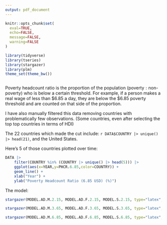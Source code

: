 ```yaml
---
output: pdf_document
---
```


```r
knitr::opts_chunk$set(
  eval=TRUE,
  echo=FALSE,
  message=FALSE,
  warning=FALSE
)

library(tidyverse)
library(tseries)
library(stargazer)
library(plm)
theme_set(theme_bw())
```

```r
```

Poverty headcount ratio is the proportion of the population $(\text{poverty}:\text{non-poverty})$ who is below a certain threshold. For example, if a person makes a real wage of less than $6.85 a day, they are below the $6.85 poverty threshold and are counted on that side of the proportion.

I have also manually filtered this data removing countries with problematically few observations. (Some countries, even after selecting the top top countries in terms of HDI)

The 22 countries which made the cut include: `r DATA$COUNTRY |> unique() |> head(21)`, and the United States.

Here's 5 of those countries plotted over time:

```r
DATA |>
	filter(COUNTRY %in% (COUNTRY |> unique() |> head(5))) |>
	ggplot(aes(x=YEAR,y=PHCR.6.85,color=COUNTRY)) +
	geom_line() +
	xlab("Year") +
	ylab("Poverty Headcount Ratio (6.85 USD) (%)")
```

The model:

```r
stargazer(MODEL.AD.M.2.15, MODEL.AD.F.2.15, MODEL.S.2.15, type="latex", header=FALSE)
```

```r
stargazer(MODEL.AD.M.3.65, MODEL.AD.F.3.65, MODEL.S.3.65, type="latex", header=FALSE)
```

```r
stargazer(MODEL.AD.M.6.85, MODEL.AD.F.6.85, MODEL.S.6.85, type="latex", header=FALSE)
```


